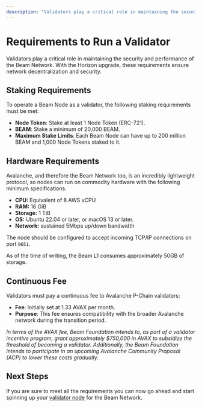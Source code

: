 ```yaml
---
description: "Validators play a critical role in maintaining the security and performance of the Beam Network. With the Horizon upgrade, these requirements ensure network decentralization and security."
---
```



# Requirements to Run a Validator

Validators play a critical role in maintaining the security and performance of the Beam Network. With the Horizon upgrade, these requirements ensure network decentralization and security.

## Staking Requirements

To operate a Beam Node as a validator, the following staking requirements must be met:

- **Node Token**: Stake at least 1 Node Token (ERC-721).
- **BEAM**: Stake a minimum of 20,000 BEAM.
- **Maximum Stake Limits**: Each Beam Node can have up to 200 million BEAM and 1,000 Node Tokens staked to it.


## Hardware Requirements

Avalanche, and therefore the Beam Network too, is an incredibly lightweight protocol, so nodes can run on commodity hardware with the following minimum specifications.

- **CPU:** Equivalent of 8 AWS vCPU
- **RAM:** 16 GiB
- **Storage:** 1 TiB
- **OS:** Ubuntu 22.04 or later, or macOS 13 or later.
- **Network:** sustained 5Mbps up/down bandwidth

The node should be configured to accept incoming TCP/IP connections on port `9651`.

<Callout type="info">
  As of the time of writing, the Beam L1 consumes approximately 50GB of storage.
</Callout>

## Continuous Fee

Validators must pay a continuous fee to Avalanche P-Chain validators:

- **Fee**: Initially set at 1.33 AVAX per month.
- **Purpose**: This fee ensures compatibility with the broader Avalanche network during the transition period.

_In terms of the AVAX fee, Beam Foundation intends to, as part of a validator incentive program, grant approximately $750,000 in AVAX to subsidize the threshold of becoming a validator. Additionally, the Beam Foundation intends to participate in an upcoming Avalanche Community Proposal (ACP) to lower these costs gradually._

## Next Steps

If you are sure to meet all the requirements you can now go ahead and start spinning up your [validator node](/nodes/run_node/installation) for the Beam Network.
